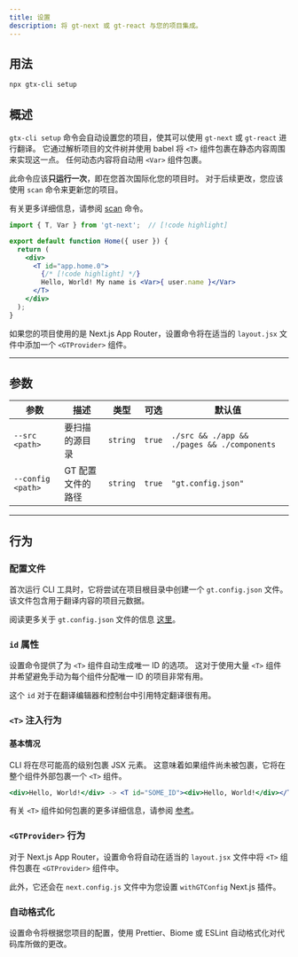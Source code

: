 ```yaml
---
title: 设置
description: 将 gt-next 或 gt-react 与您的项目集成。
---
```

## 用法

```bash
npx gtx-cli setup
```

## 概述

`gtx-cli setup` 命令会自动设置您的项目，使其可以使用 `gt-next` 或 `gt-react` 进行翻译。
它通过解析项目的文件树并使用 babel 将 `<T>` 组件包裹在静态内容周围来实现这一点。
任何动态内容将自动用 `<Var>` 组件包裹。

此命令应该**只运行一次**，即在您首次国际化您的项目时。
对于后续更改，您应该使用 `scan` 命令来更新您的项目。

有关更多详细信息，请参阅 [scan](/docs/cli/scan) 命令。


```jsx title="src/app/Home.js"
import { T, Var } from 'gt-next';  // [!code highlight]

export default function Home({ user }) {
  return (
    <div>
      <T id="app.home.0">
        {/* [!code highlight] */}
        Hello, World! My name is <Var>{ user.name }</Var>
      </T>
    </div>
  );
}
```

如果您的项目使用的是 Next.js App Router，设置命令将在适当的 `layout.jsx` 文件中添加一个 `<GTProvider>` 组件。

---

## 参数

| 参数       | 描述                                      | 类型    | 可选 | 默认值         |
|-----------------|--------------------------------------------------|---------|----------|-----------------|
| `--src <path>`           | 要扫描的源目录                     | `string`  | `true`     |  `./src && ./app && ./pages && ./components` |
| `--config <path>`        | GT 配置文件的路径                   | `string`  | `true`     | `"gt.config.json"` |

---

## 行为

### 配置文件

首次运行 CLI 工具时，它将尝试在项目根目录中创建一个 `gt.config.json` 文件。
该文件包含用于翻译内容的项目元数据。

阅读更多关于 `gt.config.json` 文件的信息 [这里](/docs/cli/reference/config)。

### `id` 属性

设置命令提供了为 `<T>` 组件自动生成唯一 ID 的选项。
这对于使用大量 `<T>` 组件并希望避免手动为每个组件分配唯一 ID 的项目非常有用。

这个 `id` 对于在翻译编辑器和控制台中引用特定翻译很有用。

### `<T>` 注入行为

#### 基本情况

CLI 将在尽可能高的级别包裹 JSX 元素。
这意味着如果组件尚未被包裹，它将在整个组件外部包裹一个 `<T>` 组件。

```jsx
<div>Hello, World!</div> -> <T id="SOME_ID"><div>Hello, World!</div></T>
```

有关 `<T>` 组件如何包裹的更多详细信息，请参阅 [参考](/docs/cli/reference/wrapping)。

### `<GTProvider>` 行为

对于 Next.js App Router，设置命令将自动在适当的 `layout.jsx` 文件中将 `<T>` 组件包裹在 `<GTProvider>` 组件中。

此外，它还会在 `next.config.js` 文件中为您设置 `withGTConfig` Next.js 插件。

### 自动格式化

设置命令将根据您项目的配置，使用 Prettier、Biome 或 ESLint 自动格式化对代码库所做的更改。

